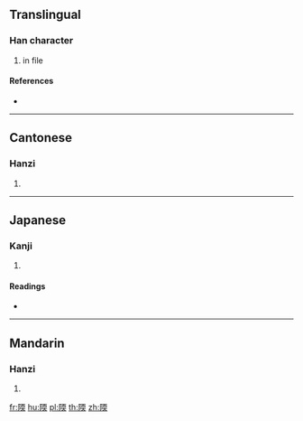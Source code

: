 {{character info/new}}
==Translingual==

===Han character===
{{Han char|rn=170|rad=阜|as=09|sn=12|four=71234|canj=NLMBK}}

# in file

====References====
* {{Han ref|kx=1356.010|dkj=41726|dj=1860.010|hdz=64143.030|uh=967E|ud=38526|bh=DC7D|bd=56445}}

----

==Cantonese==

===Hanzi===
{{yue-hanzi|jyut=|y=ying4}}

# {{defn|lang=yue|sort=阜09}}

----

==Japanese==

===Kanji===
{{ja-kanji|grade=|rs=阜09}}

# {{defn|lang=ja|sort=阜09}}

====Readings====
* {{ja-readings|on=[[じょう]] (jō), [[にょう]] (nyō), [[じ]] (ji), [[に]] (ni)|kun=[[おおい]] (ooi)}}

----

==Mandarin==

===Hanzi===
{{cmn-hanzi|pin=[[réng]] ([[reng2]])|wg=jeng<sup>2</sup>}}

# {{defn|lang=cmn|sort=阜09}}

[[fr:陾]]
[[hu:陾]]
[[pl:陾]]
[[th:陾]]
[[zh:陾]]